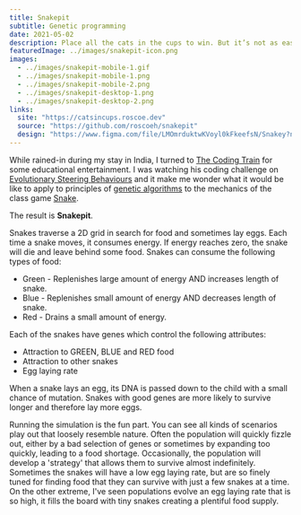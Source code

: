 ```yaml
---
title: Snakepit
subtitle: Genetic programming
date: 2021-05-02
description: Place all the cats in the cups to win. But it’s not as easy as it sounds... some cats are friends and some are foes.
featuredImage: ../images/snakepit-icon.png
images:
  - ../images/snakepit-mobile-1.gif
  - ../images/snakepit-mobile-1.png
  - ../images/snakepit-mobile-2.png
  - ../images/snakepit-desktop-1.png
  - ../images/snakepit-desktop-2.png
links:
  site: "https://catsincups.roscoe.dev"
  source: "https://github.com/roscoeh/snakepit"
  design: "https://www.figma.com/file/LMOmrduktwKVoyl0kFkeefsN/Snakey?node-id=0%3A1"
---
```


While rained-in during my stay in India, I turned to [The Coding Train](https://thecodingtrain.com/) for some educational entertainment.
I was watching his coding challenge on [Evolutionary Steering Behaviours](https://www.youtube.com/watch?v=flxOkx0yLrY&list=PLRqwX-V7Uu6bw4n02JP28QDuUdNi3EXxJ&index=12)
and it make me wonder what it would be like to apply to principles of [genetic algorithms](https://en.wikipedia.org/wiki/Genetic_algorithm)
to the mechanics of the class game [Snake](<https://en.wikipedia.org/wiki/Snake_(video_game_genre)>).

The result is **Snakepit**.

Snakes traverse a 2D grid in search for food and sometimes lay eggs.
Each time a snake moves, it consumes energy.
If energy reaches zero, the snake will die and leave behind some food.
Snakes can consume the following types of food:

- Green - Replenishes large amount of energy AND increases length of snake.
- Blue - Replenishes small amount of energy AND decreases length of snake.
- Red - Drains a small amount of energy.

Each of the snakes have genes which control the following attributes:

- Attraction to GREEN, BLUE and RED food
- Attraction to other snakes
- Egg laying rate

When a snake lays an egg, its DNA is passed down to the child with a small chance of mutation.
Snakes with good genes are more likely to survive longer and therefore lay more eggs.

Running the simulation is the fun part. You can see all kinds of scenarios play out that loosely resemble nature.
Often the population will quickly fizzle out, either by a bad selection of genes or sometimes by expanding too quickly, leading to a food shortage.
Occasionally, the population will develop a 'strategy' that allows them to survive almost indefinitely.
Sometimes the snakes will have a low egg laying rate, but are so finely tuned for finding food that they can survive with just a few snakes at a time.
On the other extreme, I've seen populations evolve an egg laying rate that is so high, it fills the board with tiny snakes creating a plentiful food supply.
